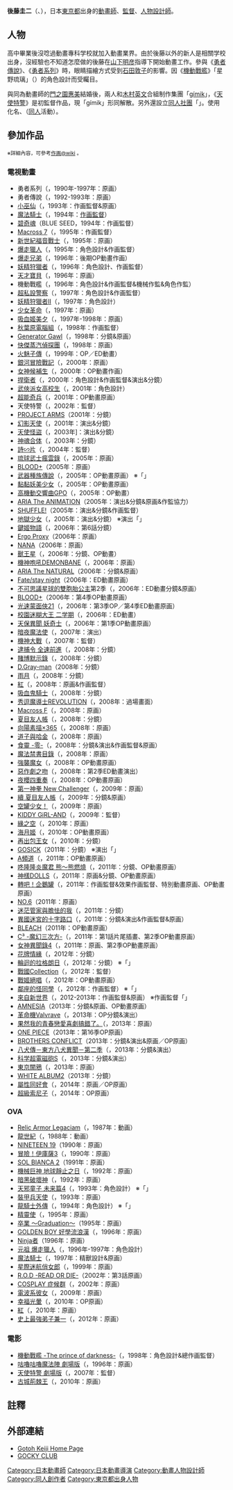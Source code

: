 {{Infobox ACG creator
|name=後藤圭二
|image_name=
|width=
|caption=
|job=監督
|job2=
|romaji= Gotou Keiji<ref>後藤本人偏好表記「Gotoh」。</ref>
|birthname=
|other_name={{lang|ja|佐原亜湖<br />ごっきー}}
|nickname=
|foreign_name={{lang|ja|後藤 圭二［ごとう けいじ］}}
|english_name=Keiji Gotoh
|sex=男
|date of birth={{Birth date and age|1968|11|4}}
|place of birth=[[東京都|東京都]][[足立區|足立區]]
|date of death=
|place of death=
|nationality={{JPN}}
|origin_place=
|residence=
|languages=
|height=
|weight=
|blood_type=
|spouse=[[門之園惠美|門之園惠美]]（妻）
|parents=
|relatives=
|doujin_circle = {{lang|ja|ごっきー倶楽部}}
|subordinate=
|website=[http://goto.cute.or.jp/ Gotoh Keiji Home Page]
|educate=
|past=
|work=
*[[機動戰艦|機動戰艦]]
*[[天使特警|天使特警]]
*[[詩∽片|詩∽片]]
*[[機神大戰|機神大戰]]
|award=
}}
'''後藤圭二'''（{{lang-ja|後藤 圭二}}、{{bd|1968年|11月4日}}），日本[[東京都|東京都]]出身的[[動畫師|動畫師]]、[[監督|監督]]、[[人物設計師|人物設計師]]。

== 人物 ==
高中畢業後沒唸過動畫專科学校就加入動畫業界。由於後藤以外的新人是相關学校出身，沒經驗也不知道怎麼做的後藤在[[山下明彦|山下明彦]]指導下開始動畫工作。參與《[[勇者傳說|勇者傳說]]》、《[[勇者系列|勇者系列]]》時，眼睛描繪方式受到[[石田敦子|石田敦子]]的影響。因《[[機動戰艦|機動戰艦]]》「星野琉璃」（{{lang|ja|星野ルリ}}）的角色設計而受矚目。

與同為動畫師的[[門之園惠美|門之園惠美]]結婚後，兩人和[[木村英文|木村英文]]合組制作集團「[[gimik|gímik]]」，《[[天使特警|天使特警]]》是初監督作品，現「gímik」形同解散。另外還設立[[同人社團|同人社團]]「{{lang|ja|ごっきー倶楽部}}」。使用化名{{lang|ja|'''佐原亜湖'''}}、{{lang|ja|'''ごっきー'''}}（[[同人|同人]]活動）。

== 參加作品 ==
<div class="notice metadata"  id="spoiler"><small>※詳細內容，可參考[http://www18.atwiki.jp/sakuga/pages/665.html 作画@wiki] {{Wayback|url=http://www18.atwiki.jp/sakuga/pages/665.html |date=20161005003324 }}。</small></div>
=== 電視動畫 ===
*勇者系列（{{lang|ja|勇者シリーズ}}，1990年-1997年：原画）
*勇者傳說（{{lang|ja|伝説の勇者ダ・ガーン}}，1992-1993年：原画）
*[[小巫仙|小巫仙]]（{{lang|ja|ヤダモン}}，1993年：作画監督&原画）
*[[魔法騎士|魔法騎士]]（{{lang|ja|魔法騎士レイアース}}，1994年：[[作画監督|作画監督]]）
*[[碧奇魂|碧奇魂]]（BLUE SEED，1994年：作画監督）
*[[Macross_7|Macross 7]]（{{lang|ja|マクロス7}}，1995年：作画監督）
*[[新世紀福音戰士|新世紀福音戰士]]（{{lang|ja|新世紀エヴァンゲリオン}}，1995年：原画）
*[[爆走獵人|爆走獵人]]（{{lang|ja|爆れつハンター}}，1995年：角色設計&作画監督）
*[[爆走兄弟|爆走兄弟]]（{{lang|ja|爆走兄弟レッツ&ゴー！！}}，1996年：後期OP動畫作画） 
*[[妖精狩獵者|妖精狩獵者]]（{{lang|ja|エルフを狩るモノたち}}，1996年：角色設計、作画監督） 
*[[天才寶貝|天才寶貝]]（{{lang|ja|赤ちゃんと僕}}，1996年：原画）
*機動戰艦（{{lang|ja|機動戦艦ナデシコ}}，1996年：角色設計&作画監督&機械作監&角色作監）
*[[超私設警察|超私設警察]]（{{lang|ja|はいぱーぽりす}}，1997年：角色設計&作画監督）
*[[妖精狩獵者|妖精狩獵者II]]（{{lang|ja|エルフを狩るモノたちII}}，1997年：角色設計）
*[[少女革命|少女革命]]（{{lang|ja|少女革命ウテナ}}，1997年：原画）
*[[吸血姬美夕|吸血姬美夕]]（{{lang|ja|吸血姫美夕}}，1997年-1998年：原画）
*[[秋葉原電腦組|秋葉原電腦組]]（{{lang|ja|アキハバラ電脳組}}，1998年：作画監督）
*[[Generator_Gawl|Generator Gawl]]（{{lang|ja|ジェネレイターガウル}}，1998年：分鏡&原画）
*[[快傑蒸汽偵探團|快傑蒸汽偵探團]]（{{lang|ja|快傑蒸気探偵団 TV ANIMATION SERIES}}，1998年：原画）
*[[火魅子傳|火魅子傳]]（{{lang|ja|火魅子伝}}，1999年：OP／ED動畫）
*[[銀河冒險戰記|銀河冒險戰記]]（{{lang|ja|ヴァンドレッド}}，2000年：原画）
*[[女神候補生|女神候補生]]（{{lang|ja|女神候補生}}，2000年：OP動畫作画）
*[[捍衛者|捍衛者]]（{{lang|ja|ゲートキーパーズ}}，2000年：角色設計&作画監督&演出&分鏡）
*[[武俠派女高校生|武俠派女高校生]]（{{lang|ja|SAMURAI GIRL リアルバウトハイスクール}}，2001年：角色設計）
*[[超能奇兵|超能奇兵]]（{{lang|ja|スクライド}}，2001年：OP動畫原画）
*天使特警（{{lang|ja|キディ・グレイド}}，2002年：監督）
*[[ARMS神臂|PROJECT ARMS]]（2001年：分鏡）
*[[幻影天使|幻影天使]]（{{lang|ja|フルーツバスケット}}，2001年：演出&分鏡）
*[[天使怪盜|天使怪盜]]（{{lang|ja|D・N・ANGEL}}，2003年]：演出&分鏡）
*[[神魂合体|神魂合体]]（{{lang|ja|神魂合体ゴーダンナー！！}}，2003年：分鏡）
*[[詩∽片|詩∽片]]（{{lang|ja|うた～かた}}，2004年：監督）
*[[琉球武士瘋雲錄|琉球武士瘋雲錄]]（{{lang|ja|サムライチャンプルー}}，2005年：原画）
*[[BLOOD+|BLOOD+]]（2005年：原画）
*[[武器種族傳說|武器種族傳說]]（{{lang|ja|エレメンタル ジェレイド}}，2005年：OP動畫原画） ※「{{lang|ja|佐原亜湖}}」
*[[黏黏妖美少女|黏黏妖美少女]]（{{lang|ja|ぺとぺとさん}}，2005年：OP動畫原画） 
*[[高機動交響曲GPO|高機動交響曲GPO]]（{{lang|ja|ガンパレード・オーケストラ}}，2005年：OP動畫）
*[[水星領航員|ARIA The ANIMATION]]（2005年：演出&分鏡&原画&作監協力）
*[[SHUFFLE!|SHUFFLE!]]（2005年：演出&分鏡&作画監督）
*[[地獄少女|地獄少女]]（{{lang|ja|地獄少女}}，2005年：演出&分鏡） ※演出「{{lang|ja|佐原亜湖}}」
*[[鍵姬物語|鍵姬物語]]（{{lang|ja|鍵姫物語 永久アリス輪舞曲}}，2006年：第6話分鏡）
*[[Ergo_Proxy|Ergo Proxy]]（2006年：原画）
*[[NANA|NANA]]（2006年：原画）
*[[獸王星|獸王星]]（{{lang|ja|獣王星}}，2006年：分鏡、OP動畫）
*[[機神咆吼DEMONBANE|機神咆吼DEMONBANE]]（{{lang|ja|機神咆吼デモンベイン}}，2006年：原画）
*[[水星領航員|ARIA The NATURAL]]（2006年：分鏡&原画）
*[[Fate/stay_night|Fate/stay night]]（2006年：ED動畫原画）
*[[不可思議星球的雙胞胎公主|不可思議星球的雙胞胎公主]]第2季（{{lang|ja|ふしぎ星の☆ふたご姫 Gyu!}}，2006年：ED動畫分鏡&原画）
*[[BLOOD+|BLOOD+]]（2006年：第4季OP動畫原画）
*[[光速蒙面俠21|光速蒙面俠21]]（{{lang|ja|アイシールド21}}，2006年：第3季OP／第4季ED動畫原画）
*[[校園迷糊大王|校園迷糊大王 二学期]]（{{lang|ja|スクールランブル 二学期}}，2006年：ED動畫）
*[[天保異聞_妖奇士|天保異聞 妖奇士]]（{{lang|ja|天保異聞 妖奇士}}，2006年：第1季OP動畫原画）
*[[暗夜魔法使|暗夜魔法使]]（{{lang|ja|ナイトウィザード The ANIMATION}}，2007年：演出）
*[[機神大戰|機神大戰]]（{{lang|ja|機神大戦ギガンティック・フォーミュラ}}，2007年：監督）
*[[逮捕令_(動漫)|逮捕令 全速前進]]（{{lang|ja|逮捕しちゃうぞフルスロットル}}，2008年：分鏡）
*[[賭博默示錄|賭博默示錄]]（{{lang|ja||逆境無頼カイジ}}，2008年：分鏡）
*[[D.Gray-man|D.Gray-man]]（2008年：分鏡）
*[[雨月|雨月]]（{{lang|ja|あまつき}}，2008年：分鏡）
*[[紅_(小說)|紅]]（{{lang|ja|紅}}，2008年：原画&作画監督）
*[[吸血鬼騎士|吸血鬼騎士]]（{{lang|ja|ヴァンパイア騎士}}，2008年：分鏡）
*[[秀逗魔導士_(動畫)|秀逗魔導士REVOLUTION]]（{{lang|ja|スレイヤーズREVOLUTION}}，2008年：過場畫面）
*[[Macross_F|Macross F]]（{{lang|ja|マクロスF}}，2008年：原画）
*[[夏目友人帳|夏目友人帳]]（{{lang|ja|夏目友人帳}}，2008年：分鏡）
*[[向陽素描|向陽素描×365]]（{{lang|ja|ひだまりスケッチ×365}}，2008年：原画）
*[[道子與哈金|道子與哈金]]（{{lang|ja|ミチコとハッチン}}，2008年：原画）
*[[食靈|食靈 -零-]]（{{lang|ja|喰霊 -零-}}，2008年：分鏡&演出&作画監督&原画）
*[[魔法禁書目錄|魔法禁書目錄]]（{{lang|ja|とある魔術の禁書目録-}}，2008年：原画）
*[[強襲魔女|強襲魔女]]（{{lang|ja|ストライクウィッチーズ}}，2008年：OP動畫原画）
*[[惡作劇之吻|惡作劇之吻]]（{{lang|ja|イタズラなKiss}}，2008年：第2季ED動畫演出）
*[[夜櫻四重奏|夜櫻四重奏]]（{{lang|ja|夜桜四重奏 〜ヨザクラカルテット〜}}，2008年：OP動畫原画）
*[[第一神拳|第一神拳 New Challenger]]（{{lang|ja|はじめの一歩 New Challenger}}，2009年：原画）
*[[夏目友人帳|續 夏目友人帳]]（{{lang|ja|続 夏目友人帳}}，2009年：分鏡&原画）
*[[空罐少女！|空罐少女！]]（{{lang|ja|アキカン！}}，2009年：原画）
*[[KIDDY_GiRL-AND|KIDDY GiRL-AND]]（{{lang|ja|キディ・ガーランド}}，2009年：監督）
*[[緣之空|緣之空]]（{{lang|ja|ヨスガノソラ}}，2010年：原画）
*[[海月姬|海月姬]]（{{lang|ja|海月姫}}，2010年：OP動畫原画）
*[[出包王女|再出包王女]]（{{lang|ja|もっとTo LOVEる -とらぶる-}}，2010年：分鏡）
*[[GOSICK|GOSICK]]（2011年：分鏡） ※演出「{{lang|ja|佐原亜湖}}」
*[[A頻道|A頻道]]（{{lang|ja|Aチャンネル}}，2011年：OP動畫原画）
*[[咚隆隆炎魔君|咚隆隆炎魔君 熊～熊燃燒]]（{{lang|ja|Dororonえん魔くん メ〜ラめら}}，2011年：分鏡、OP動畫原画）
*[[神樣DOLLS|神樣DOLLS]]（{{lang|ja|神様ドォルズ}}，2011年：原画&分鏡、OP動畫原画）
*[[迴轉企鵝罐|轉吧！企鵝罐]]（{{lang|ja|輪るピングドラム}}，2011年：作画監督&效果作画監督、特別動畫原画、OP動畫原画）
*[[NO.6|NO.6]]（2011年：原画）
*[[迷茫管家與膽怯的我|迷茫管家與膽怯的我]]（{{lang|ja|まよチキ！}}，2011年：分鏡）
*[[異國迷宮的十字路口|異國迷宮的十字路口]]（{{lang|ja|異国迷路のクロワーゼ The Animation}}，2011年：分鏡&演出&作画監督&原画）
*[[BLEACH_(動畫)|BLEACH]]（2011年：OP動畫原画）
*[[C³_-魔幻三次方-|C³ -魔幻三次方-]]（{{lang|ja|C³  -シーキューブ-}}，2011年：第1話片尾插畫、第2季OP動畫原画）
*[[女神異聞錄4|女神異聞錄4]]（{{lang|ja|Persona4 the ANIMATION}}，2011年：原画、第2季OP動畫原画）
*[[花牌情緣|花牌情緣]]（{{lang|ja|ちはやふる}}，2012年：分鏡）
*[[輪迴的拉格朗日|輪迴的拉格朗日]]（{{lang|ja|輪廻のラグランジェ}}，2012年：分鏡） ※「{{lang|ja|佐原亜湖}}」
*[[戰國Collection|戰國Collection]]（{{lang|ja|戦国コレクション}}，2012年：監督）
*[[戰姬絕唱|戰姬絕唱]]（{{lang|ja|戦姫絶唱シンフォギア}}，2012年：OP動畫原画）
*[[鄰座的怪同學|鄰座的怪同學]]（{{lang|ja|となりの怪物くん}}，2012年：作画監督） ※「{{lang|ja|佐原亜湖}}」
*[[來自新世界|來自新世界]]（{{lang|ja|新世界より}}，2012-2013年：作画監督&原画） ※作画監督「{{lang|ja|佐原亜湖}}」
*[[AMNESIA|AMNESIA]]（2013年：分鏡&原画、OP動畫原画）
*[[革命機Valvrave|革命機Valvrave]]（{{lang|ja|革命機ヴァルヴレイヴ}}，2013年：OP分鏡&演出）
*[[果然我的青春戀愛喜劇搞錯了。|果然我的青春戀愛喜劇搞錯了。]]（{{lang|ja|やはり俺の青春ラブコメはまちがっている。}}，2013年：原画）
*[[ONE_PIECE|ONE PIECE]]（2013年：第16季OP原画）
*[[BROTHERS_CONFLICT|BROTHERS CONFLICT]]（2013年：分鏡&演出&原画／OP原画）
*[[八犬傳－東方八犬異聞－|八犬傳－東方八犬異聞－第二季]]（{{lang|ja|八犬伝―東方八犬異聞― 第二期}}，2013年：分鏡&演出）
*[[科学超電磁砲|科学超電磁砲S]]（{{lang|ja|とある科学の超電磁砲S}}，2013年：分鏡&演出）
*[[東京闇鴉|東京闇鴉]]（{{lang|ja|東京レイヴンズ}}，2013年：原画）
*[[WHITE_ALBUM2|WHITE ALBUM2]]（2013年：分鏡）
*[[屬性同好會|屬性同好會]]（{{lang|ja|ディーふらぐ!}}，2014年：原画／OP原画）
*[[超級索尼子|超級索尼子]]（{{lang|ja|そにアニ -SUPER SONICO THE ANIMATION-}}，2014年：OP原画）

=== OVA ===
*[[Relic_Armor_Legaciam|Relic Armor Legaciam]]（{{lang|ja|レリックアーマーLEGACIAM}}，1987年：動画）
*[[龍世紀|龍世紀]]（{{lang|ja|竜世紀}}，1988年：動画）
*[[NINETEEN_19|NINETEEN 19]]（1990年：原画）
*[[冒險！伊庫薩3|冒險！伊庫薩3]]（{{lang|ja|冒険！イクサー3}}，1990年：原画）
*[[SOL_BIANCA_2|SOL BIANCA 2]]（1991年：原画）
*[[機械巨神_地球靜止之日|機械巨神 地球靜止之日]]（{{lang|ja|ジャイアントロボ THE ANIMATION -地球が静止する日}}，1992年：原画）
*[[暗黑破壞神_(漫畫)|暗黑破壞神]]（{{lang|ja|BASTARD！！ -暗黒の破壊神-}}，1992年：原画）
*[[天邪童子|天邪童子 未来篇4]]（{{lang|ja|超神伝説うろつき童子 未来篇4}}，1993年：角色設計） ※「{{lang|ja|佐原亜湖}}」
*[[裝甲兵天使|裝甲兵天使]]（{{lang|ja|モルダイバー}}，1993年：原画）
*[[龍騎士|龍騎士外傳]]（{{lang|ja|ドラゴンナイト外伝}}，1994年：角色設計） ※「{{lang|ja|佐原亜湖}}」
*[[精靈使|精靈使]]（{{lang|ja|精霊使い}}，1995年：原画）
*[[卒業|卒業 〜Graduation〜]]（{{lang|ja|卒業 〜Graduation〜}}1995年：原画）
*[[GOLDEN_BOY_好學流浪漢|GOLDEN BOY 好學流浪漢]]（{{lang|ja|GOLDEN BOY さすらいのお勉強野郎}}，1996年：原画）
*[[Ninja者|Ninja者]]（1996年：原画）
*[[爆走獵人|元祖 爆走獵人]]（{{lang|ja|元祖 爆れつハンター}}，1996年-1997年：角色設計）
*[[魔法騎士|魔法騎士]]（{{lang|ja|レイアース}}，1997年：精獸設計&原画）
*[[星際迷航俏女郎|星際迷航俏女郎]]（{{lang|ja|てなもんやボイジャーズ}}，1999年：原画）
*[[R.O.D_-READ_OR_DIE-|R.O.D -READ OR DIE-]]（2002年：第3話原画）
*[[COSPLAY_症候群|COSPLAY 症候群]]（{{lang|ja|こすぷれCOMPLEX}}，2002年：原画）
*[[電波系彼女|電波系彼女]]（{{lang|ja|電波的な彼女}}，2009年：原画）
*[[幸福光暈|幸福光暈]]（{{lang|ja|たまゆら}}，2010年：OP原画）
*[[紅_(小說)|紅]]（{{lang|ja|紅}}，2010年：原画）
*[[史上最強弟子兼一|史上最強弟子兼一]]（{{lang|ja|史上最強の弟子ケンイチ}}，2012年：原画）

=== 電影 ===
*[[機動戰艦_-The_prince_of_darkness-|機動戰艦 -The prince of darkness-]]（{{lang|ja|機動戦艦ナデシコ -The prince of darkness-}}，1998年：角色設計&總作画監督）
*[[咕嚕咕嚕魔法陣|咕嚕咕嚕魔法陣 劇場版]]（{{lang|ja|魔法陣グルグル 劇場版}}，1996年：原画）
*[[天使特警|天使特警 劇場版]]（{{lang|ja|キディ・グレイド 劇場版}}，2007年：監督）
*[[古城荊棘王|古城荊棘王]]（{{lang|ja|いばらの王 -KINGofTHORN-}}，2010年：原画）

==註釋==
{{reflist}}

== 外部連結 ==
*[http://goto.cute.or.jp/ Gotoh Keiji Home Page] {{Wayback|url=http://goto.cute.or.jp/ |date=20120717045218 }}
*[http://ip.tosp.co.jp/i.asp?i=GOCKYCLUB GOCKY CLUB] {{Wayback|url=http://ip.tosp.co.jp/i.asp?i=GOCKYCLUB |date=20011226131126 }}

{{Authority control}}
{{後藤圭二執導作品}}

{{DEFAULTSORT:Gotou Keiji}}
[[Category:日本動畫師|Category:日本動畫師]]
[[Category:日本動畫導演|Category:日本動畫導演]]
[[Category:動畫人物設計師|Category:動畫人物設計師]]
[[Category:同人創作者|Category:同人創作者]]
[[Category:東京都出身人物|Category:東京都出身人物]]
